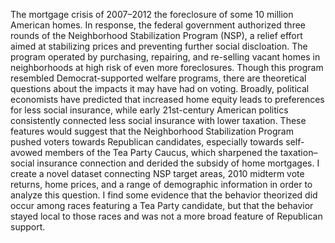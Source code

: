 The mortgage crisis of 2007--2012 the foreclosure of some 10 million American homes.
In response, the federal government authorized three rounds of the Neighborhood Stabilization Program (NSP), a relief effort aimed at stabilizing prices and preventing further social discloation.
The program operated by purchasing, repairing, and re-selling vacant homes in neighborhoods at high risk of even more foreclosures.
Though this program resembled Democrat-supported welfare programs, there are theoretical questions about the impacts it may have had on voting.
Broadly, political economists have predicted that increased home equity leads to preferences for less social insurance, while early 21st-century American politics consistently connected less social insurance with lower taxation.
These features would suggest that the Neighborhood Stabilization Program pushed voters towards Republican candidates, especially towards self-avowed members of the Tea Party Caucus, which sharpened the taxation--social insurance connection and derided the subsidy of home mortgages.
I create a novel dataset connecting NSP target areas, 2010 midterm vote returns, home prices, and a range of demographic information in order to analyze this question.
I find some evidence that the behavior theorized did occur among races featuring a Tea Party candidate, but that the behavior stayed local to those races and was not a more broad feature of Republican support.

